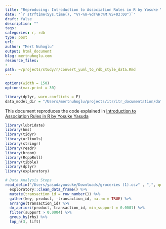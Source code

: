```yaml
---
title: "Reproducing: Introduction to Association Rules in R by Yosuke Yasuda"
date: '`r strftime(Sys.time(), "%Y-%m-%dT%H:%M:%S+03:00")`'
draft: false
description: ""
tags:
categories: r, rdb
type: post
url:
author: "Mert Nuhoglu"
output: html_document
blog: mertnuhoglu.com
resource_files:
-
path: ~/projects/study/r/convert_yuml_to_rdb_style_data.Rmd
---
```


<style>
  .main-container {
    max-width: 1600px !important;
  }
</style>

``` r
options(width = 150)
options(max.print = 30)
``` 

```r
library(dplyr, warn.conflicts = F)
data_model_dir = "/Users/mertnuhoglu/projects/itr/itr_documentation/data_model/"
```

This document reproduces the code explained in [Introduction to Association Rules in R by Yosuke Yasuda](https://blog.exploratory.io/introduction-to-association-rules-market-basket-analysis-in-r-7a0dd900a3e0)

```r
library(lubridate)
library(hms)
library(tidyr)
library(urltools)
library(stringr)
library(readr)
library(broom)
library(RcppRoll)
library(tibble)
library(dplyr)
library(exploratory)

# Data Analysis Steps
read_delim("/Users/yasudayousuke/Downloads/groceries (1).csv" , ",", quote = "\"", skip = 0 , col_names = FALSE , na = c("","NA") , locale=locale(encoding = "ASCII", decimal_mark = "."), trim_ws = FALSE , progress = FALSE) %>%
  exploratory::clean_data_frame() %>%
  mutate(transaction_id = row_number()) %>%
  gather(key, product, -transaction_id, na.rm = TRUE) %>%
  arrange(transaction_id) %>%
  do_apriori(product, transaction_id, min_support = 0.0001) %>%
  filter(support > 0.0004) %>%
  group_by(rhs) %>%
  top_n(3, lift)
```

